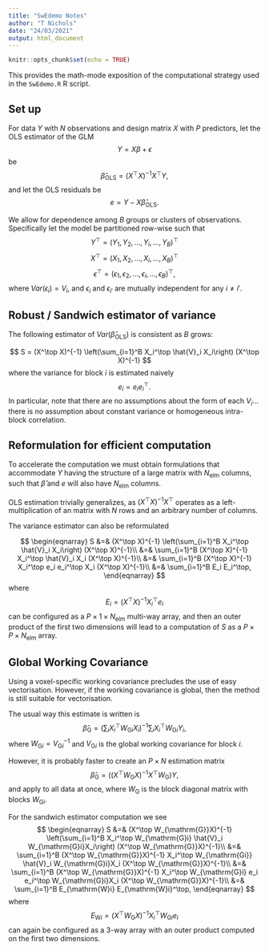 ```yaml
---
title: "SwEdemo Notes"
author: "T Nichols"
date: "24/03/2021"
output: html_document
---
```


```r
knitr::opts_chunk$set(echo = TRUE)
```

This provides the math-mode exposition of the computational strategy used in the `SwEdemo.R` R script. 

## Set up

For data $Y$ with $N$ observations and design matrix $X$ with $P$ predictors, let the OLS estimator of the GLM
$$
Y=X\beta+\epsilon
$$
be 
$$
\hat\beta_{\mathrm{OLS}} = (X^\top X)^{-1}X^\top Y,
$$
and let the OLS residuals be
$$
e = Y-X\hat\beta_{\mathrm{OLS}}.
$$

We allow for dependence among $B$ groups or clusters of observations. Specifically let the model be partitioned row-wise such that
$$
Y^\top = (Y_1,Y_2,...,Y_i,...,Y_{B})^\top
$$
$$
X^\top = (X_1,X_2,...,X_i,...,X_{B})^\top
$$
$$
\epsilon^\top = (\epsilon_1,\epsilon_2,...,\epsilon_i,...,\epsilon_{B})^\top,
$$
where $Var(\epsilon_{i})=V_i$, and $\epsilon_{i}$ and $\epsilon_{i'}$ are mutually independent for any $i\neq i'$.

## Robust / Sandwich estimator of variance

The following estimator of $Var(\hat\beta_{\mathrm{OLS}})$ is consistent as $B$ grows:

$$
S = (X^\top X)^{-1} \left(\sum_{i=1}^B X_i^\top \hat{V}_i X_i\right) (X^\top X)^{-1}
$$
where the variance for block $i$ is estimated naively
$$
e_i = e_i e_i^\top.
$$
In particular, note that there are no assumptions about the form of each $V_i$... there is no assumption about constant variance or homogeneous intra-block correlation.

## Reformulation for efficient computation
 
To accelerate the computation we must obtain formulations that accommodate $Y$ having the structure of a large matrix with $N_{\mathrm{elm}}$ columns, such that $\hat\beta$ and $e$ will also have  $N_{\mathrm{elm}}$ columns.

OLS estimation trivially generalizes, as $(X^\top X)^{-1}X^\top$ operates as a left-multiplication of an matrix with $N$ rows and an arbitrary number of columns.

The variance estimator can also be reformulated

$$
\begin{eqnarray}
 S &=&  (X^\top X)^{-1} \left(\sum_{i=1}^B X_i^\top \hat{V}_i X_i\right) (X^\top X)^{-1}\\
   &=& \sum_{i=1}^B (X^\top X)^{-1}  X_i^\top \hat{V}_i X_i (X^\top X)^{-1}\\
   &=& \sum_{i=1}^B (X^\top X)^{-1}  X_i^\top e_i e_i^\top X_i (X^\top X)^{-1}\\
   &=& \sum_{i=1}^B E_i E_i^\top,
\end{eqnarray}
$$
where
$$
E_i = (X^\top X)^{-1}X_i^\top e_i
$$
can be configured as a $P\times 1\times N_{\mathrm{elm}}$ multi-way array, and then an outer product of the first two dimensions will lead to a computation of $S$ as a $P\times P \times  N_{\mathrm{elm}}$ array.


## Global Working Covariance

Using a voxel-specific working covariance precludes the use of easy vectorisation. However, if the working covariance is global, then the method is still suitable for vectorisation.

The usual way this estimate is written is 
$$
\hat\beta_{\mathrm{G}} = \left(\sum_i X_i^\top W_{\mathrm{G}i} X_i\right)^{-1}\sum_iX_i^\top W_{\mathrm{G}i}Y_i,
$$
where $W_{\mathrm{G}i}=V_{\mathrm{G}i}^{-1}$ and $V_{\mathrm{G}i}$ is the global working covariance for block $i$.  

However, it is probably faster to create an $P\times N$ estimation matrix
$$
\hat\beta_{\mathrm{G}} = \left((X^\top W_{\mathrm{G}} X)^{-1}X^\top W_{\mathrm{G}}\right)Y,
$$
and apply to all data at once, where $W_{\mathrm{G}}$ is the block diagonal matrix with blocks $W_{\mathrm{G}i}$.

For the sandwich estimator computation we see 
$$
\begin{eqnarray}
 S &=&  (X^\top W_{\mathrm{G}}X)^{-1} \left(\sum_{i=1}^B X_i^\top W_{\mathrm{G}i} \hat{V}_i W_{\mathrm{G}i}X_i\right) (X^\top W_{\mathrm{G}}X)^{-1}\\
  &=&  \sum_{i=1}^B (X^\top W_{\mathrm{G}}X)^{-1} X_i^\top W_{\mathrm{Gi}} \hat{V}_i W_{\mathrm{G}i}X_i (X^\top W_{\mathrm{G}}X)^{-1}\\
  &=&  \sum_{i=1}^B (X^\top W_{\mathrm{G}}X)^{-1} X_i^\top W_{\mathrm{G}i} e_i e_i^\top W_{\mathrm{G}i}X_i (X^\top W_{\mathrm{G}}X)^{-1}\\
   &=& \sum_{i=1}^B E_{\mathrm{W}i} E_{\mathrm{W}i}^\top,
\end{eqnarray}
$$
where
$$
E_{\mathrm{W}i} =  (X^\top W_{\mathrm{G}}X)^{-1} X_i^\top W_{\mathrm{G}i}e_i
$$
can again be configured as a 3-way array with an outer product computed on the first two dimensions.